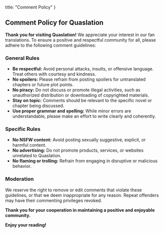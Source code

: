   title: "Comment Policy"
}


## Comment Policy for Quaslation

**Thank you for visiting Quaslation!** We appreciate your interest in our fan translations. To ensure a positive and respectful community for all, please adhere to the following comment guidelines:

### General Rules

* **Be respectful:** Avoid personal attacks, insults, or offensive language. Treat others with courtesy and kindness.
* **No spoilers:** Please refrain from posting spoilers for untranslated chapters or future plot points.
* **No piracy:** Do not discuss or promote illegal activities, such as unauthorized distribution or downloading of copyrighted materials.
* **Stay on topic:** Comments should be relevant to the specific novel or chapter being discussed.
* **Use proper grammar and spelling:** While minor errors are understandable, please make an effort to write clearly and coherently.

### Specific Rules

* **No NSFW content:** Avoid posting sexually suggestive, explicit, or harmful content.
* **No advertising:** Do not promote products, services, or websites unrelated to Quaslation.
* **No flaming or trolling:** Refrain from engaging in disruptive or malicious behavior.

### Moderation

We reserve the right to remove or edit comments that violate these guidelines, or that we deem inappropriate for any reason. Repeat offenders may have their commenting privileges revoked.

**Thank you for your cooperation in maintaining a positive and enjoyable community.**

**Enjoy your reading!**
